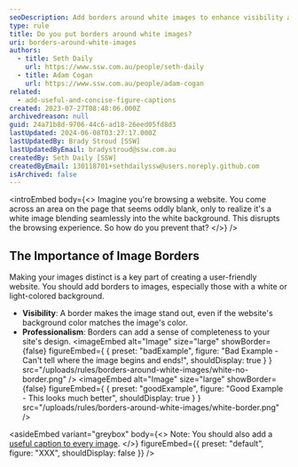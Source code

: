 ```yaml
---
seoDescription: Add borders around white images to enhance visibility and professionalism on your website.
type: rule
title: Do you put borders around white images?
uri: borders-around-white-images
authors:
  - title: Seth Daily
    url: https://www.ssw.com.au/people/seth-daily
  - title: Adam Cogan
    url: https://www.ssw.com.au/people/adam-cogan
related:
  - add-useful-and-concise-figure-captions
created: 2023-07-27T08:48:06.000Z
archivedreason: null
guid: 24a71b8d-9706-44c6-ad18-26eed05fd8d3
lastUpdated: 2024-06-08T03:27:17.000Z
lastUpdatedBy: Brady Stroud [SSW]
lastUpdatedByEmail: bradystroud@ssw.com.au
createdBy: Seth Daily [SSW]
createdByEmail: 130118701+sethdailyssw@users.noreply.github.com
isArchived: false
---
```


<introEmbed
  body={<>
Imagine you're browsing a website. You come across an area on the page that seems oddly blank, only to realize it's a white image blending seamlessly into the white background. This disrupts the browsing experience. So how do you prevent that?
  </>}
/>
## The Importance of Image Borders

Making your images distinct is a key part of creating a user-friendly website. You should add borders to images, especially those with a white or light-colored background.

* **Visibility**: A border makes the image stand out, even if the website's background color matches the image's color.
* **Professionalism**: Borders can add a sense of completeness to your site's design.
<imageEmbed
  alt="Image"
  size="large"
  showBorder={false}
  figureEmbed={ {
    preset: "badExample",
    figure: "Bad Example - Can't tell where the image begins and ends!",
    shouldDisplay: true
  } }
  src="/uploads/rules/borders-around-white-images/white-no-border.png"
/>
<imageEmbed
  alt="Image"
  size="large"
  showBorder={false}
  figureEmbed={ {
    preset: "goodExample",
    figure: "Good Example - This looks much better",
    shouldDisplay: true
  } }
  src="/uploads/rules/borders-around-white-images/white-border.png"
/>

<asideEmbed
  variant="greybox"
  body={<>
    Note: You should also add a [useful caption to every image](/add-useful-and-concise-figure-captions/).
  </>}
  figureEmbed={{
    preset: "default",
    figure: "XXX",
    shouldDisplay: false
  }}
/>
